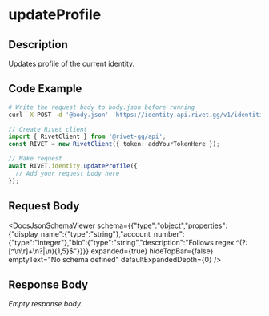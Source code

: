 

# updateProfile

## Description

Updates profile of the current identity.


## Code Example

<CodeGroup title='Request' tag='POST' label='https://identity.api.rivet.gg/v1/identities/self/profile'>

```bash {{ title: 'cURL' }}
# Write the request body to body.json before running
curl -X POST -d '@body.json' 'https://identity.api.rivet.gg/v1/identities/self/profile'
```

```ts
// Create Rivet client
import { RivetClient } from '@rivet-gg/api';
const RIVET = new RivetClient({ token: addYourTokenHere });

// Make request
await RIVET.identity.updateProfile({
  // Add your request body here
});
```

</CodeGroup>


## Request Body

<DocsJsonSchemaViewer
  schema={{"type":"object","properties":{"display_name":{"type":"string"},"account_number":{"type":"integer"},"bio":{"type":"string","description":"Follows regex ^(?:[^\\n\\r]+\\n?|\\n){1,5}$"}}}}
  expanded={true}
  hideTopBar={false}
  emptyText="No schema defined"
  defaultExpandedDepth={0}
/>


## Response Body

_Empty response body._
